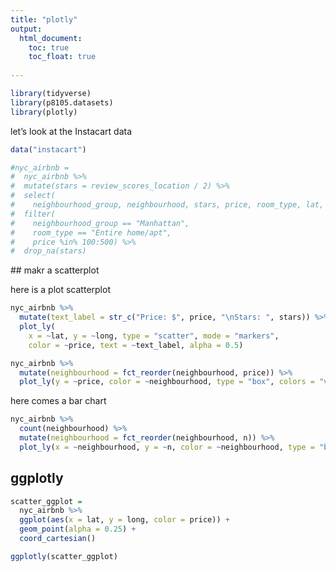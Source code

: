 ```yaml
---
title: "plotly"
output: 
  html_document:
    toc: true
    toc_float: true
    
---
```


```r
library(tidyverse)
library(p8105.datasets)
library(plotly)
```

let's look at the Instacart data

```r

data("instacart") 

#nyc_airbnb = 
#  nyc_airbnb %>% 
#  mutate(stars = review_scores_location / 2) %>%
#  select(
#    neighbourhood_group, neighbourhood, stars, price, room_type, lat, long) %>%
#  filter(
#    neighbourhood_group == "Manhattan",
#    room_type == "Entire home/apt",
#    price %in% 100:500) %>% 
#  drop_na(stars)

```
 
 ## makr a scatterplot
 
 here is a plot scatterplot 
 
```r
nyc_airbnb %>%
  mutate(text_label = str_c("Price: $", price, "\nStars: ", stars)) %>% 
  plot_ly(
    x = ~lat, y = ~long, type = "scatter", mode = "markers",
    color = ~price, text = ~text_label, alpha = 0.5)

```
 
```r
nyc_airbnb %>% 
  mutate(neighbourhood = fct_reorder(neighbourhood, price)) %>% 
  plot_ly(y = ~price, color = ~neighbourhood, type = "box", colors = "viridis")
```

here comes a bar chart

```r
nyc_airbnb %>% 
  count(neighbourhood) %>% 
  mutate(neighbourhood = fct_reorder(neighbourhood, n)) %>% 
  plot_ly(x = ~neighbourhood, y = ~n, color = ~neighbourhood, type = "bar", colors = "viridis")
```

## ggplotly 

```r
scatter_ggplot = 
  nyc_airbnb %>%
  ggplot(aes(x = lat, y = long, color = price)) +
  geom_point(alpha = 0.25) +
  coord_cartesian()

ggplotly(scatter_ggplot)
```


```r

```









